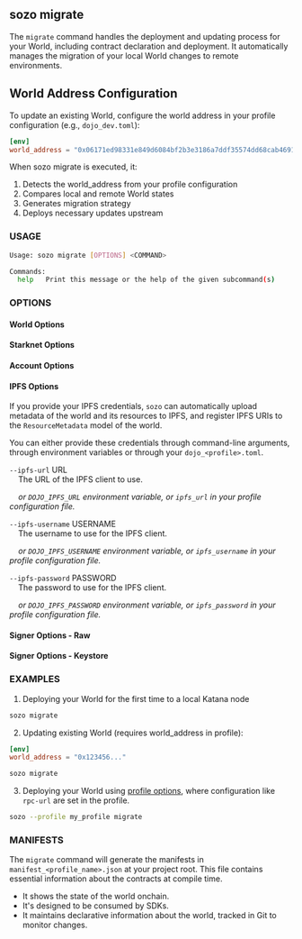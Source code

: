 
## sozo migrate

The `migrate` command handles the deployment and updating process for your World, including contract declaration and deployment. It automatically manages the migration of your local World changes to remote environments.

## World Address Configuration

To update an existing World, configure the world address in your profile configuration (e.g., `dojo_dev.toml`):

```toml
[env]
world_address = "0x06171ed98331e849d6084bf2b3e3186a7ddf35574dd68cab4691053ee8ab69d7"
```

When sozo migrate is executed, it:

1. Detects the world_address from your profile configuration
2. Compares local and remote World states
3. Generates migration strategy
4. Deploys necessary updates upstream

### USAGE

```sh
Usage: sozo migrate [OPTIONS] <COMMAND>

Commands:
  help   Print this message or the help of the given subcommand(s)
```

### OPTIONS

#### World Options

<WorldOptions />

#### Starknet Options

<StarknetOptions />

#### Account Options

<AccountOptions />

#### IPFS Options

If you provide your IPFS credentials, `sozo` can automatically upload metadata
of the world and its resources to IPFS, and register IPFS URIs to the `ResourceMetadata`
model of the world.

You can either provide these credentials through command-line arguments, through environment variables
or through your `dojo_<profile>.toml`.

`--ipfs-url` URL  
&nbsp;&nbsp;&nbsp;&nbsp;The URL of the IPFS client to use.  

&nbsp;&nbsp;&nbsp;&nbsp;_or `DOJO_IPFS_URL` environment variable, or `ipfs_url` in your profile configuration file._

`--ipfs-username` USERNAME  
&nbsp;&nbsp;&nbsp;&nbsp;The username to use for the IPFS client.  

&nbsp;&nbsp;&nbsp;&nbsp;_or `DOJO_IPFS_USERNAME` environment variable, or `ipfs_username` in your profile configuration file._

`--ipfs-password` PASSWORD  
&nbsp;&nbsp;&nbsp;&nbsp;The password to use for the IPFS client.  

&nbsp;&nbsp;&nbsp;&nbsp;_or `DOJO_IPFS_PASSWORD` environment variable, or `ipfs_password` in your profile configuration file._

#### Signer Options - Raw

<SignerOptionsRaw />

#### Signer Options - Keystore

<SignerOptionsKeystore />

### EXAMPLES

1. Deploying your World for the first time to a local Katana node

```sh
sozo migrate
```

2. Updating existing World (requires world_address in profile):

```toml
[env]
world_address = "0x123456..."
```

```sh
sozo migrate
```

3. Deploying your World using [profile options](../common-options/profile.md), where configuration like `rpc-url` are set in the profile.

```sh
sozo --profile my_profile migrate
```

### MANIFESTS

The `migrate` command will generate the manifests in `manifest_<profile_name>.json` at your project root.
This file contains essential information about the contracts at compile time.

- It shows the state of the world onchain.
- It's designed to be consumed by SDKs.
- It maintains declarative information about the world, tracked in Git to monitor changes.
